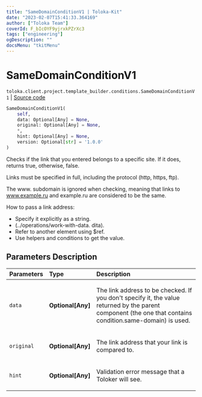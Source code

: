 ```yaml
---
title: "SameDomainConditionV1 | Toloka-Kit"
date: "2023-02-07T15:41:33.364169"
author: ["Toloka Team"]
coverId: F_bIcOYF9yjrxkPZrXc3
tags: ["engineering"]
ogDescription: ""
docsMenu: "tkitMenu"
---
```


# SameDomainConditionV1
`toloka.client.project.template_builder.conditions.SameDomainConditionV1` | [Source code](https://github.com/Toloka/toloka-kit/blob/v1.1.3/src/client/project/template_builder/conditions.py#L239)

```python
SameDomainConditionV1(
    self,
    data: Optional[Any] = None,
    original: Optional[Any] = None,
    *,
    hint: Optional[Any] = None,
    version: Optional[str] = '1.0.0'
)
```

Checks if the link that you entered belongs to a specific site. If it does, returns true, otherwise, false.

Links must be specified in full, including the protocol (http, https, ftp).

The www. subdomain is ignored when checking, meaning that links to www.example.ru and example.ru are considered
to be the same.

How to pass a link address:

* Specify it explicitly as a string.
* (../operations/work-with-data. dita).
* Refer to another element using $ref.
* Use helpers and conditions to get the value.

## Parameters Description

| Parameters | Type | Description |
| :----------| :----| :-----------|
`data`|**Optional\[Any\]**|<p>The link address to be checked. If you don&#x27;t specify it, the value returned by the parent component (the one that contains condition.same-domain) is used.</p>
`original`|**Optional\[Any\]**|<p>The link address that your link is compared to.</p>
`hint`|**Optional\[Any\]**|<p>Validation error message that a Toloker will see.</p>